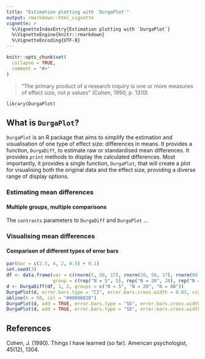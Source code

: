 ```yaml
---
title: "Estimation plotting with `DurgaPlot`"
output: rmarkdown::html_vignette
vignette: >
  %\VignetteIndexEntry{Estimation plotting with `DurgaPlot`}
  %\VignetteEngine{knitr::rmarkdown}
  %\VignetteEncoding{UTF-8}
---
```


```r
knitr::opts_chunk$set(
  collapse = TRUE,
  comment = "#>"
)
```

> “The primary product of a research inquiry is one or more measures of effect size, not _p_ values” (Cohen, 1990, p. 1310)

```r
library(DurgaPlot)
```

## What is `DurgaPlot`?

`DurgaPlot` is an R package that aims to simplify the estimation and visualisation of one type of effect size: differences in means. It provides a function, `DurgaDiff`, to estimate raw or standardised mean differences. It provides `print` methods to display the calculated differences. Most importantly, it provides a single function, `DurgaPlot`, that will create a plot for visualising both the original data and the effect size, providing a diverse range of display options.



### Estimating mean differences

#### Multiple groups, multiple comparisons

The `contrasts` parameters to `DurgaDiff` and `DurgaPlot` ...

### Visualising mean differences

#### Comparison of different types of error bars

```r
par(mar = c(2.5, 4, 2, 0.5) + 0.1)
set.seed(3)
df <- data.frame(var = c(rnorm(5, 50, 17), rnorm(20, 50, 17), rnorm(80, 50, 17)),
                 group = c(rep("N = 5", 5), rep("N = 20", 20), rep("N = 80", 80)))
d <- DurgaDiff(df, 1, 2, groups = c("N = 5", "N = 20", "N = 80"))
DurgaPlot(d, error.bars.type = "CI", error.bars.cross.width = 0.03, violin = FALSE, points.method = "jitter", central.tendency.dx = .2, ef.size = FALSE, central.tendency.params = list(cex = 1), main = "Error bar types: CI, SE, SD", left.ylab = "Dependent variable")
abline(h = 50, col = "#00000020")
DurgaPlot(d, add = TRUE, error.bars.type = "SE", error.bars.cross.width = 0.03, violin = FALSE, points = FALSE, central.tendency.dx = .3, ef.size = FALSE, central.tendency.params = list(cex = 1))
DurgaPlot(d, add = TRUE, error.bars.type = "SD", error.bars.cross.width = 0.03, violin = FALSE, points = FALSE, central.tendency.dx = .4, ef.size = FALSE, central.tendency.params = list(cex = 1))

```


## References

Cohen, J. (1990). Things I have learned (so far). American psychologist, 45(12), 1304. 
